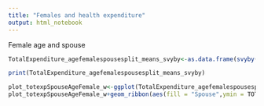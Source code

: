 ```yaml
---
title: "Females and health expenditure"
output: html_notebook
---
```

Female age and spouse

```r
TotalExpenditure_agefemalespousesplit_means_svyby<-as.data.frame(svyby(~TOTEXP, by=~SIXTYFIVEPLUS+SPOUIN_fac, design=subset(mepsdsgn,SEX_fac=="Female" & SPOUIN_fac!="Under 16 NA"), FUN = svymean))

print(TotalExpenditure_agefemalespousesplit_means_svyby)
```

```r
plot_totexpSpouseAgeFemale_w<-ggplot(TotalExpenditure_agefemalespousesplit_means_svyby[1:2,c(1,3:4)], aes(x=SIXTYFIVEPLUS,group = 1))
plot_totexpSpouseAgeFemale_w+geom_ribbon(aes(fill = "Spouse",ymin = TOTEXP - se, ymax = TOTEXP + se),alpha=0.5) + geom_line(aes(color="Spouse",y = TOTEXP))+geom_ribbon(data=TotalExpenditure_agefemalespousesplit_means_svyby[3:4,c(1,3:4)],aes(fill = "No Spouse",ymin = TOTEXP - se, ymax = TOTEXP + se),alpha=0.5) + geom_line(data=TotalExpenditure_agefemalespousesplit_means_svyby[3:4,c(1,3:4)],aes(color="No Spouse",y = TOTEXP)) + labs(x="Marital status",y="Mean total expenditure",title="Females mean total expenses by spouse and age")+theme(plot.title = element_text(hjust = 0.5))+guides(color=FALSE,fill=guide_legend(title="Age group"))
```
